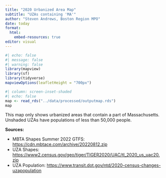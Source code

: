```yaml
---
title: "2020 Urbanized Area Map"
subtitle: "UZAs containing 'MA'"
author: "Steven Andrews, Boston Region MPO"
date: today
format: 
  html:
    embed-resources: true
editor: visual
---
```


```r
#| echo: false
#| message: false
#| warning: false
library(mapview)
library(sf)
library(tidyverse)
mapviewOptions(leafletHeight = "700px")
```

```r
#| column: screen-inset-shaded
#| echo: false
map <- read_rds("../data/processed/outputmap.rds")
map
```

::: callout-note
This map only shows urbanized areas that contain a part of Massachusetts. Unshaded UZAs have populations of less than 50,000 people.
:::

**Sources:**

-   MBTA Shapes Summer 2022 GTFS: <https://cdn.mbtace.com/archive/20220812.zip>
-   UZA Shapes: <https://www2.census.gov/geo/tiger/TIGER2020/UAC/tl_2020_us_uac20.zip>
-   UZA Population: <https://www.transit.dot.gov/ntd/2020-census-changes-uzapopulation>
